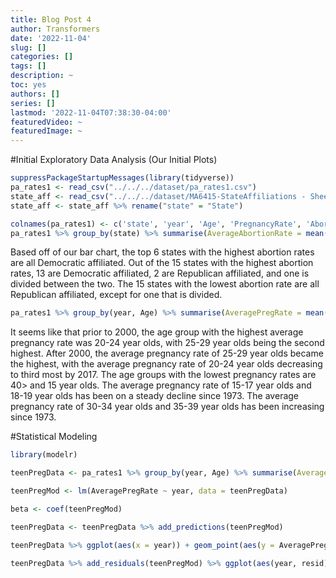 ```yaml
---
title: Blog Post 4
author: Transformers
date: '2022-11-04'
slug: []
categories: []
tags: []
description: ~
toc: yes
authors: []
series: []
lastmod: '2022-11-04T07:38:30-04:00'
featuredVideo: ~
featuredImage: ~
---
```


#Initial Exploratory Data Analysis (Our Initial Plots)

```r
suppressPackageStartupMessages(library(tidyverse))
pa_rates1 <- read_csv("../../../dataset/pa_rates1.csv")
state_aff <- read_csv("../../../dataset/MA6415-StateAffiliations - Sheet1.csv")
state_aff <- state_aff %>% rename("state" = "State")

colnames(pa_rates1) <- c('state', 'year', 'Age', 'PregnancyRate', 'AbortionRate', 'BirthRate', 'AbortionRatio', 'Pregnancies', 'Abortions', 'Births', 'Miscarriages', 'Population')
pa_rates1 %>% group_by(state) %>% summarise(AverageAbortionRate = mean(AbortionRate, na.rm=TRUE)) %>% inner_join(state_aff) %>% ggplot() + stat_summary(aes(x = reorder(state, AverageAbortionRate), y = AverageAbortionRate, fill = as.factor(Affiliation)), geom = "bar") + coord_flip() + scale_fill_viridis_d(option = "cividis") + labs(title = 'Average Abortion Rate by State Affiliation', x = 'State\n', y = '\nAverage Abortion Rate', fill = "Affliation") + ggthemes::theme_economist() +theme(axis.text.y = element_text(size = 7), axis.title = element_text(size = 10),legend.position = 'right', legend.text = element_text(size = 8))
```
Based off of our bar chart, the top 6 states with the highest abortion rates are all Democratic affiliated. Out of the 15 states with the highest abortion rates, 13 are Democratic affiliated, 2 are Republican affiliated, and one is divided between the two. The 15 states with the lowest abortion rate are all Republican affiliated, except for one that is divided.

```r
pa_rates1 %>% group_by(year, Age) %>% summarise(AveragePregRate = mean(PregnancyRate, na.rm = TRUE)) %>% ungroup() %>% ggplot(aes(x = year, y = AveragePregRate, color = as.factor(Age))) + geom_line() + labs(title = 'Average Pregnancy Rate by Age Group from 1973 to 2017', x = 'Year', y = 'Average Pregnancy Rate', color = "Age Group") + ggthemes::theme_economist() +theme(legend.position = 'right', legend.text = element_text(size = 8)) + scale_color_viridis_d(option = "turbo")
```
It seems like that prior to 2000, the age group with the highest average pregnancy rate was 20-24 year olds, with 25-29 year olds being the second highest. After 2000, the average pregnancy rate of 25-29 year olds became the highest, with the average pregnancy rate of 20-24 year olds decreasing to third most by 2017. The age groups with the lowest pregnancy rates are 40> and 15 year olds. The average pregnancy rate of 15-17 year olds and 18-19 year olds has been on a steady decline since 1973. The average pregnancy rate of 30-34 year olds and 35-39 year olds has been increasing since 1973.

#Statistical Modeling   
```r
library(modelr)

teenPregData <- pa_rates1 %>% group_by(year, Age) %>% summarise(AveragePregRate = mean(`PregnancyRate`, na.rm = TRUE)) %>% filter(Age %in% c("<15", "15-17", "18-19")) 

teenPregMod <- lm(AveragePregRate ~ year, data = teenPregData)

beta <- coef(teenPregMod)

teenPregData <- teenPregData %>% add_predictions(teenPregMod)

teenPregData %>% ggplot(aes(x = year)) + geom_point(aes(y = AveragePregRate, color = as.factor(Age))) + geom_line(aes(y = pred), data = teenPregData, color = "red", size = 1) + labs(title = 'Average Pregnancy Rate of Teenagers from 1973 to 2017', x = '\nYear', y = 'Average Pregnancy Rate\n', color = "Age Group") + ggthemes::theme_economist() +theme(legend.position = 'right', legend.text = element_text(size = 8)) + scale_color_viridis_d(option = "plasma")
```

```r
teenPregData %>% add_residuals(teenPregMod) %>% ggplot(aes(year, resid)) + geom_ref_line(h=0) + geom_point(aes(color = as.factor(Age))) + labs(title = 'Residuals for Teen Pregnancy Model', x = '\nYear', y = 'Residual\n', color = "Age Group") + ggthemes::theme_economist() +theme(legend.position = 'right', legend.text = element_text(size = 8)) + scale_color_viridis_d(option = "plasma")
```

